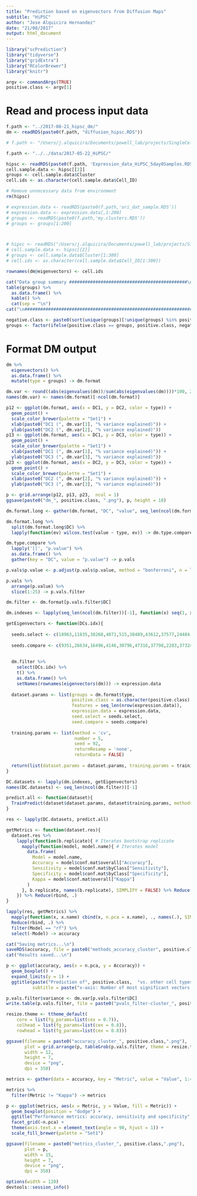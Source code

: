 ```yaml
---
title: "Prediction based on eigenvectors from Diffusion Maps"
subtitle: "HiPSC"
author: "Jose Alquicira Hernandez"
date: "21/08/2017"
output: html_document
---
```


```r
library("scPrediction")
library("tidyverse")
library("gridExtra")
library("RColorBrewer")
library("knitr")
```

```r
argv <- commandArgs(TRUE)
positive.class <- argv[1]
```


# Read and process input data

```r
f.path <- "../2017-08-21_hipsc_dm/"
dm <- readRDS(paste0(f.path, "diffusion_hipsc.RDS"))
```


```r
# f.path <- "/Users/j.alquicira/Documents/powell_lab/projects/SingleCell_Prediction/results/2017-05-22_IPSCAnalysis/test/"

f.path <- "../../data/2017-05-22_HiPSC/"

hipsc <- readRDS(paste0(f.path, 'Expression_data_HiPSC_5day0Samples.RDS'))
cell.sample.data <- hipsc[[2]]
groups <- cell.sample.data$Cluster
cell.ids <- as.character(cell.sample.data$Cell_ID)

# Remove unnecessary data from environment
rm(hipsc)

# expression.data <- readRDS(paste0(f.path,'ori_dat_sample.RDS'))
# expression.data <- expression.data[,1:200]
# groups <- readRDS(paste0(f.path,'my.clusters.RDS'))
# groups <- groups[1:200]



# hipsc <- readRDS("/Users/j.alquicira/Documents/powell_lab/projects/SingleCell_Prediction/data/04-08-2017_HiPSC/Expression_data_HiPSC_5day0Samples.RDS")
# cell.sample.data <- hipsc[[2]]
# groups <- cell.sample.data$Cluster[1:300]
# cell.ids <- as.character(cell.sample.data$Cell_ID[1:300])
```


```r
rownames(dm@eigenvectors) <- cell.ids
```



```r
cat("Data group summary #############################################\n\n")
table(groups) %>% 
  as.data.frame() %>% 
  kable() %>% 
  cat(sep = "\n")
cat("\n################################################################\n")
```

```r
negative.class <- paste0(sort(unique(groups)[!unique(groups) %in% positive.class]), collapse = "")
groups <- factor(ifelse(positive.class == groups, positive.class, negative.class), levels = c(positive.class, negative.class))
```

# Format DM output

```r
dm %>%
  eigenvectors() %>% 
  as.data.frame() %>% 
  mutate(type = groups) -> dm.format

dm.var <- round((abs(eigenvalues(dm))/sum(abs(eigenvalues(dm))))*100, 2)
names(dm.var) <- names(dm.format)[-ncol(dm.format)]
```

```r
p12 <- ggplot(dm.format, aes(x = DC1, y = DC2, color = type)) +
  geom_point() +
  scale_color_brewer(palette = "Set1") +
  xlab(paste0("DC1 (", dm.var[1], "% variance explained)")) +
  ylab(paste0("DC2 (", dm.var[2], "% variance explained)"))
p13 <- ggplot(dm.format, aes(x = DC1, y = DC3, color = type)) +
  geom_point() +
  scale_color_brewer(palette = "Set1") +
  xlab(paste0("DC1 (", dm.var[1], "% variance explained)")) +
  ylab(paste0("DC3 (", dm.var[3], "% variance explained)"))
p23 <- ggplot(dm.format, aes(x = DC2, y = DC3, color = type)) +
  geom_point() +
  scale_color_brewer(palette = "Set1") +
  xlab(paste0("DC2 (", dm.var[2], "% variance explained)")) +
  ylab(paste0("DC3 (", dm.var[3], "% variance explained)"))
```

```r
p <- grid.arrange(p12, p13, p23,  ncol = 1)
ggsave(paste0("dm_", positive.class, ".png"), p, height = 18)
```


```r
dm.format.long <- gather(dm.format, "DC", "value", seq_len(ncol(dm.format) - 1))
```


```r
dm.format.long %>% 
  split(dm.format.long$DC) %>% 
  lapply(function(ev) wilcox.test(value ~ type, ev)) -> dm.type.compare

dm.type.compare %>% 
  lapply('[[', "p.value") %>% 
  as.data.frame() %>% 
  gather(key = "DC", value = "p.value") -> p.vals
```

```r
p.vals$p.value <- p.adjust(p.vals$p.value, method = "bonferroni", n = length(p.vals$p.value))

p.vals %>% 
  arrange(p.value) %>% 
  slice(1:25) -> p.vals.filter
```


```r
dm.filter <- dm.format[p.vals.filter$DC]
```


```r
dm.indexes <- lapply(seq_len(ncol(dm.filter))[-1], function(x) seq(1, x, 1))
```



```r
getEigenvectors <- function(DCs.idx){
  
  seeds.select <- c(18963,11835,38268,4071,515,38489,43612,37577,24484,20562,28354,30815,29137,29246,23762,15286,33605,26739,22919,32596,14373,46398,46064,39920,24110,20294,41148,48654,34029,25359,3016,22720,43078,45935,7979,430,3033,27125,10152,38860,13293,4566,31483,12965,21939,31440,31397,2100,19793,15853,43780,40804,9741,44354,13126,40070,40929,21237,38687,8988,19795,44104,39181,49170,48984,39446,22446,37099,11091,47020,45130,16437,42807,42560,44595,33712,34490,38548,30927,47522,41510,4189,5421,36331,39808,16249,40572,41146,41607,11705,12381,4728,31350,25172,4763,4181,17638,46408,39838,16460)
  
  seeds.compare <- c(9351,26634,16496,4146,30796,47316,37798,2283,37324,12043,20234,28458,13545,5507,39962,2151,24861,36024,1727,4813,44701,32887,32101,38658,28058,4139,36523,24541,7204,46413,21999,9407,10986,13552,35608,1484,40106,18300,44515,32833,48557,19541,22954,32915,33148,9983,5081,28216,49692,20618,21360,30864,16166,35157,10310,25301,36652,44388,30874,10472,24462,36189,45468,19067,35199,29697,18077,7920,27799,37463,29394,6106,22739,10333,2933,30697,764,34893,27751,12255,28325,42947,31440,39348,48143,27205,341,31589,45188,111,759,5723,36586,36847,33712,47969,3351,23386,35620,40907)
  
  
  dm.filter %>% 
    select(DCs.idx) %>% 
    t() %>% 
    as.data.frame() %>% 
    setNames(rownames(eigenvectors(dm))) -> expression.data
  
  dataset.params <- list(groups = dm.format$type,
                         positive.class = as.character(positive.class),
                         features = seq_len(nrow(expression.data)),
                         expression.data = expression.data,
                         seed.select = seeds.select,
                         seed.compare = seeds.compare)
  
  training.params <- list(method = 'cv',
                          number = 5,
                          seed = 92,
                          returnResamp = 'none',
                          returnData = FALSE)
  
  return(list(dataset.params = dataset.params, training.params = training.params ))
}
```


```r
DC.datasets <- lapply(dm.indexes, getEigenvectors)
names(DC.datasets) <- seq_len(ncol(dm.filter))[-1]
```


```r
predict.all <- function(dataset){
  TrainPredict(dataset$dataset.params, dataset$training.params, methods = "rf", n.rep = 10, n.cores = 10)
}

res <- lapply(DC.datasets, predict.all)
```

```r
getMetrics <- function(dataset.res){
  dataset.res %>%
    lapply(function(b.replicate){ # Iterates bootstrap replicate
      mapply(function(model, model.name){ # Iterates model
        data.frame(
          Model = model.name,
          Accuracy = model$conf.mat$overall["Accuracy"],
          Sensitivity = model$conf.mat$byClass["Sensitivity"],
          Specificity = model$conf.mat$byClass["Specificity"],
          Kappa = model$conf.mat$overall["Kappa"]
        )
      }, b.replicate, names(b.replicate), SIMPLIFY = FALSE) %>% Reduce(rbind, .)
    }) %>% Reduce(rbind, .)
}

lapply(res, getMetrics) %>% 
  mapply(function(x, x.name) cbind(x, n.pca = x.name), ., names(.), SIMPLIFY = FALSE) %>% 
  Reduce(rbind, .) %>% 
  filter(Model == "rf") %>% 
  select(-Model) -> accuracy
```


```r
cat("Saving metrics...\n")
saveRDS(accuracy, file = paste0("methods_accuracy_cluster", positive.class, ".RDS"))
cat("Results saved...\n")
```


```r
p <- ggplot(accuracy, aes(x = n.pca, y = Accuracy)) +
  geom_boxplot() +
  expand_limits(y = 1) +
  ggtitle(paste("Prediction of", positive.class,  "vs. other cell types"), 
          subtitle = paste("x-axis: Number of most significant vectors used as features"))
```


```r
p.vals.filter$variance <- dm.var[p.vals.filter$DC]
write.table(p.vals.filter, file = paste0("pvals_filter-cluster_", positive.class,".txt"), sep = "\t", row.names = FALSE, quote = FALSE)
```

```r
resize.theme <- ttheme_default(
    core = list(fg_params=list(cex = 0.7)),
    colhead = list(fg_params=list(cex = 0.8)),
    rowhead = list(fg_params=list(cex = 0.8)))

ggsave(filename = paste0("accuracy_cluster_", positive.class,".png"),
       plot = grid.arrange(p, tableGrob(p.vals.filter, theme = resize.theme), ncol = 2),
       width = 12,
       height = 7,
       device = "png",
       dpi = 350)
```


```r
metrics <- gather(data = accuracy, key = "Metric", value = "Value", 1:4)

metrics %>% 
  filter(Metric != "Kappa") -> metrics
```


```r
p <- ggplot(metrics, aes(x = Metric, y = Value, fill = Metric)) +
  geom_boxplot(position = "dodge") +
  ggtitle("Performance metrics: accuracy, sensitivity and specificity", subtitle = "Each panel corresponds to the number of EVs used as features for predition. EVs are ranked by p-value.") +
  facet_grid(~n.pca) +
  theme(axis.text.x = element_text(angle = 90, hjust = 1)) +
  scale_fill_brewer(palette = "Set1")
```

```r
ggsave(filename = paste0("metrics_cluster_", positive.class,".png"),
       plot = p,
       width = 15,
       height = 7,
       device = "png",
       dpi = 350)
```


```r
options(width = 120)
devtools::session_info()
```
